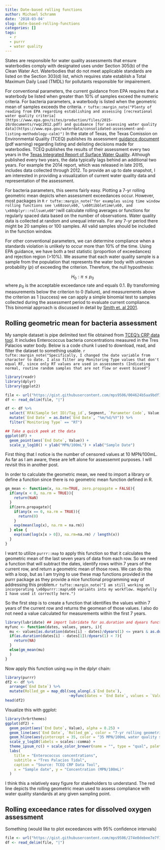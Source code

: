 ```yaml
---
title: Date-based rolling functions
author: Michael Schramm
date: '2018-03-04'
slug: date-based-rolling-functions
categories: []
tags:
  - r
  - purrr
  - water quality
---
```


States are responsible for water quality assessments that ensure waterbodies comply with designated uses under Section 305(b) of the Clean Water Act. Waterbodies that do not meet applicable standards are listed on the Section 303(d) list, which requires state establish a Total Maximum Daily Load (TMDL) for pollutants responsible for impairement.

For conventional parameters, the current guidance from EPA requires that a waterbody be listed when greater than 10% of samples exceed the numeric criteria. For bacteria parameters, a waterbody is listed when the geometric mean of samples exceeds the criteria. `r tufte::margin_note("Plenty of reading from EPA regarding establishing and assessing [recreational water quality criteria](https://www.epa.gov/sites/production/files/2015-10/documents/rwqc2012.pdf) and guidaance [for assessing water quality data](https://www.epa.gov/waterdata/consolidated-assessment-and-listing-methodology-calm)")` In the state of Texas, the Texas Comission on Environmental Quality (TCEQ) publishes its assessment [guidance document](https://www.tceq.texas.gov/assets/public/waterquality/swqm/assess/14txir/2014_guidance.pdf) (pdf warning) regarding listing and delisting decisions made for waterbodies. TCEQ publishes the results of their assessment every two years in the [Texas Integrated Report of Surface Water Quality](https://www.tceq.texas.gov/waterquality/assessment/14twqi). Although published every two years, the data typically lags behind an additional two years. For example the 2014 report, which was released in late 2015, includes data collected through 2012. To provide an up to date snapshot, I am interested in providing a visualization of current water quality data and representation of the assessment.

For bacteria parameters, this seems fairly easy. Plotting a 7-yr rolling geometric mean depicts when assessment exceedances occur. However, most packages in `R` `r tufte::margin_note("for examples using time window rolling functions see \x60zoo\x60, \x60tibbletime\x60, and \x60dplyr::rollsum\x60")`will calculate rolling averages or functions for regularly spaced data based on the number of observations. Water quality data is collected at random and unequal intervals. For any 7-yr period there might be 20 samples or 100 samples. All valid samples should be included in the function window.

For other conventional parameters, we can determine compliance when a standards violation is unlikely to occur more than 10% of the time. Using EPA guidance, we have both a test statistic (proportion of exceedances) and rejection region (>10%).  We assume that each water quality sample is a sample from the population that represents the water body with unknown probability ($p$) of exceeding the criterion. Therefore, the null hyposthesis:

$$H_0 : \pi \le p_0$$
where $p_0$ is the acceptable exceedance rate and equals 0.1. By transforming measurements below the criterion to 0 (failure), and measurements above the criterion as 1 (success) we can apply a simple binomial test to samples collected during the assessment period to evaluate current compliance. This binomial approach is discussed in detail by [Smith et. al 2001](https://pubs.acs.org/doi/abs/10.1021/es001159e).

## Rolling geometric mean for bacteria assessment

My sample dataset is pipe delimited text file obtained from [TCEQ's CRP data tool](https://www80.tceq.texas.gov/SwqmisWeb/public/crpweb.faces). It includes Enterococcus bacteria concentrations measured in the Tres Palacios water body. Below is a code chunk I used to download, read, and filter the dataset to something usable. `r tufte::margin_note("Specifically, I changed the date variable from character to date. I also filter any Monitoring Type values that don't equal RT, since only RT values are used in assessments (Indicating normal, routine random samples that are not flow or event biased")`

```r
library(readr)
library(dplyr)
library(ggplot2)

file <- url("https://gist.githubusercontent.com/mps9506/004624b5aa9bdf101c36278835cb38df/raw/46267d403bb450da4f7a0c726bd77d4fff1c5be5/1501_Bacteria.txt")
df <- read_delim(file, "|")

df <- df %>%
  select(`RFA(Sample Set ID)/Tag_id`, Segment, `Parameter Code`, Value, `End Date`, `Monitoring Type`) %>%
  mutate(`End Date` = as.Date(`End Date`, "%m/%d/%Y")) %>%
  filter(`Monitoring Type` == "RT")

## Take a quick peek at the data
ggplot(df) +
  geom_point(aes(`End Date`, Value)) +
  scale_y_log10() + ylab("MPN/100mL") + xlab("Sample Date")
```

First thing that I notice is the number of censored values at 10 MPN/100mL. As far as I am aware, these are left alone for assessemnt purposes. I will revisit this in another post.

In order to calculate the geometric mean, we need to import a library or define a function since there is no geometric mean function defined in R.
```r
gm_mean <- function(x, na.rm=TRUE, zero.propagate = FALSE){
  if(any(x < 0, na.rm = TRUE)){
    return(NaN)
  }
  if(zero.propagate){
    if(any(x == 0, na.rm = TRUE)){
      return(0)
    }
    exp(mean(log(x), na.rm = na.rm))
  } else {
    exp(sum(log(x[x > 0]), na.rm=na.rm) / length(x))
  }
}
```

I want to utilize `purrr::map` to apply this function so that it calculates the geometric mean of the last seven years of data from each row. So we need a function that will subtract the dates, identify rows within 7 years of the current row, and return a geometric mean of those rows. We can do this with a loop, but as I am trying to use these map functions provided in the purrr package as they provide a nice functional programming way of addressing this problem.`r tufte::margin_note("I am still working on incorporating \x60purrr::map\x60 variants into my workflow. Hopefully I have used it correctly here.")`

So the first step is to create a function that identifies the values within 7 years of the current row and returns the geomean of those values. I also do not need a value calculated for measurements within the first 7 years.
```r
library(lubridate) ## import lubridate for as.duration and dyears functions
myfunc <- function(dates, values, years, i){
  mu <- values[as.duration(dates[i] - dates)/dyears(1) <= years & as.duration(dates[i] - dates)/dyears(1) >= 0]
  if(as.duration(dates[i] - dates[1])/dyears(1) < 7){
    return(NA)
  }
  else(gm_mean(mu)
  )
}
```

Now apply this function using `map` in the dplyr chain:
```r
library(purrr)
df2 <- df %>%
  arrange(`End Date`) %>%
  mutate(Rolled_gm = map_dbl(seq_along(.$`End Date`),
                             ~myfunc(dates = `End Date`, values = `Value`, years = 7, i = .x)))
head(df2)
```

Visualize this with ggplot:

```r
library(hrbrthemes)
ggplot(df2) +
  geom_point(aes(`End Date`, Value), alpha = 0.25) +
  geom_line(aes(`End Date`, `Rolled_gm`, color = "7-yr rolling geometric mean"), size = .75) +
  geom_hline(aes(yintercept = 35, color = "35 MPN/100mL water quality standard"), size = .75) +
  scale_y_log10(labels = scales::comma) +
  theme_ipsum_rc() + scale_color_brewer(name = "", type = "qual", palette = "Set2") +
  labs(
    title = "Enterococcus concentrations",
    subtitle = "Tres Palacios Tidal",
    caption = "Source: TCEQ CRP Data Tool",
    x = "Sample date", y = "Concentration (MPN/100mL)"
  )
```

I think this a relatively easy figure for stakeholders to understand. The red line depicts the rolling geometric mean used to assess compliance with water quality standards at any given sampling point.

## Rolling exceedance rates for dissolved oxygen assessment

Something (would like to plot exceedances with 95% confidence intervals)

```r
file <- url("https://gist.githubusercontent.com/mps9506/274e0debee7e7f1289dac3371ce05d1e/raw/284ff43565d03bd57c59c3151feaa739abd40f2e/1501_DO.txt")
df <- read_delim(file, "|")
```

